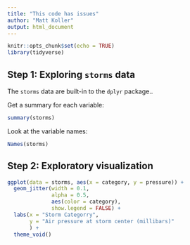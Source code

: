 ```yaml
---
title: "This code has issues"
author: "Matt Koller"
output: html_document
---
```


```r
knitr::opts_chunk$set(echo = TRUE)
library(tidyverse)
```

## Step 1: Exploring `storms` data

The `storms` data are built-in to the `dplyr` package..

Get a summary for each variable: 
```r
summary(storms)
```

Look at the variable names: 
```r
Names(storms)
```

## Step 2: Exploratory visualization

```r
ggplot(data = storms, aes(x = category, y = pressure)) +
  geom_jitter(width = 0.1, 
              alpha = 0.5,
              aes(color = category),
              show.legend = FALSE) +
  labs(x = "Storm Categorry", 
       y = "Air pressure at storm center (millibars)"
       ) +
  theme_void()
```

